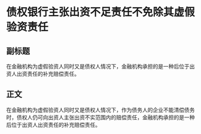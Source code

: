 # 债权银行主张出资不足责任不免除其虚假验资责任
## 副标题
在金融机构为虚假验资人同时又是债权人情况下，金融机构承担的是一种后位于出资人出资责任的补充赔偿责任。
## 正文
在金融机构为虚假验资人同时又是债权人情况下，作为债务人的企业不能清偿债务时，债权人仍可向出资人主张出资不实范围内的赔偿责任，金融机构承担的是一种后位于出资人出资责任的补充赔偿责任。